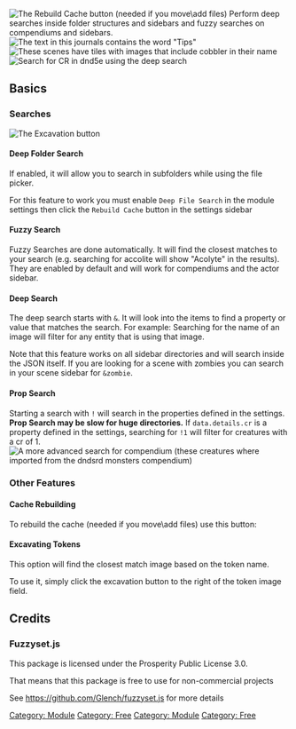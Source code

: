 ![The Rebuild Cache button (needed if you move\\add
files)](Ddrebuildcache.png
"The Rebuild Cache button (needed if you move\\add files)") Perform deep
searches inside folder structures and sidebars and fuzzy searches on
compendiums and sidebars. ![The text in this journals contains the word
"Tips"](Ddtips.png
"The text in this journals contains the word \"Tips\"") ![These scenes
have tiles with images that include cobbler in their
name](Ddimagescene.png
"These scenes have tiles with images that include cobbler in their name")
![Search for CR in dnd5e using the deep search](Ddcrsearch.png
"Search for CR in dnd5e using the deep search")

## Basics

### Searches

![The Excavation button](Ddexcavate.png "The Excavation button")

#### Deep Folder Search

If enabled, it will allow you to search in subfolders while using the
file picker.

For this feature to work you must enable `Deep File Search` in the
module settings then click the `Rebuild Cache` button in the settings
sidebar

#### Fuzzy Search

Fuzzy Searches are done automatically. It will find the closest matches
to your search (e.g. searching for accolite will show "Acolyte" in the
results). They are enabled by default and will work for compendiums and
the actor sidebar.

#### Deep Search

The deep search starts with `&`. It will look into the items to find a
property or value that matches the search. For example: Searching for
the name of an image will filter for any entity that is using that
image.

Note that this feature works on all sidebar directories and will search
inside the JSON itself. If you are looking for a scene with zombies you
can search in your scene sidebar for `&zombie`.

#### Prop Search

Starting a search with `!` will search in the properties defined in the
settings. **Prop Search may be slow for huge directories.** If
`data.details.cr` is a property defined in the settings, searching for
`!1` will filter for creatures with a cr of 1. ![A more advanced search
for compendium (these creatures where imported from the dndsrd monsters
compendium)](Ddcompendium.png
"A more advanced search for compendium (these creatures where imported from the dndsrd monsters compendium)")

### Other Features

#### Cache Rebuilding

To rebuild the cache (needed if you move\\add files) use this button:

#### Excavating Tokens

This option will find the closest match image based on the token name.

To use it, simply click the excavation button to the right of the token
image field.

## Credits

### Fuzzyset.js

This package is licensed under the Prosperity Public License 3.0.

That means that this package is free to use for non-commercial projects

See <https://github.com/Glench/fuzzyset.js> for more details

[Category: Module](Category:_Module "wikilink") [Category:
Free](Category:_Free "wikilink") [Category:
Module](Category:_Module "wikilink") [Category:
Free](Category:_Free "wikilink")
